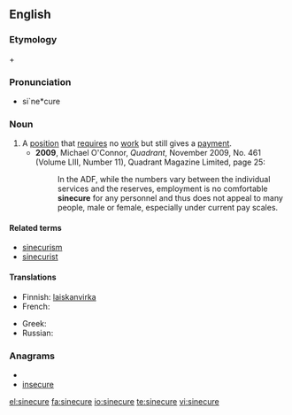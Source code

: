 ==English==

===Etymology===
{{etyl|la}} {{term|sine||without|lang=la}} + {{term|cura|cūra|care|lang=la}}

===Pronunciation===
* si`ne*cure

===Noun===
{{wikipedia}}
{{en-noun}}

# A [[position]] that [[require]]s no [[work]] but still gives a [[payment]].
#* '''2009''', Michael O'Connor, ''Quadrant'', November 2009, No. 461 (Volume LIII, Number 11), Quadrant Magazine Limited, page 25:
#*: In the ADF, while the numbers vary between the individual services and the reserves, employment is no comfortable '''sinecure''' for any personnel and thus does not appeal to many people, male or female, especially under current pay scales.

====Related terms====
* [[sinecurism]]
* [[sinecurist]]

====Translations====
{{trans-top|a position that requires no work but still gives a payment}}
* Finnish: [[laiskanvirka]]
* French: {{t+|fr|sinécure}}
{{trans-mid}}
* Greek: {{t+|el|αργομισθία|f|tr=argomisthía|sc=Grek}}
* Russian: {{t+|ru|синекура|f|sc=Cyrl}}
{{trans-bottom}}

===Anagrams===
* {{alphagram|ceeinrsu}}
* [[insecure#English|insecure]]

[[el:sinecure]]
[[fa:sinecure]]
[[io:sinecure]]
[[te:sinecure]]
[[vi:sinecure]]